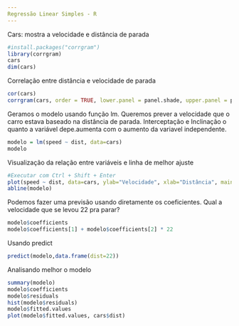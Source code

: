 ```yaml
---
Regressão Linear Simples - R
---
```

Cars: mostra a velocidade e distância de parada
```r
#install.packages("corrgram")
library(corrgram)
cars
dim(cars)
```
Correlação entre distância e velocidade de parada
```r
cor(cars)
corrgram(cars, order = TRUE, lower.panel = panel.shade, upper.panel = panel.pie, text.panel = panel.txt, main="Carros")
```
Geramos o modelo usando função lm. Queremos prever a velocidade que o carro estava baseado na distância de parada. Interceptação e Inclinação o quanto a variável depe.aumenta com o aumento da variavel independente.
```r
modelo = lm(speed ~ dist, data=cars)
modelo
```
Visualização da relação entre variáveis e linha de melhor ajuste
```r
#Executar com Ctrl + Shift + Enter
plot(speed ~ dist, data=cars, ylab="Velocidade", xlab="Distância", main = "Carros")
abline(modelo)
```
Podemos fazer uma previsão usando diretamente os coeficientes. Qual a velocidade que se levou 22 pra parar?
```r
modelo$coefficients
modelo$coefficients[1] + modelo$coefficients[2] * 22
```
Usando predict
```r
predict(modelo,data.frame(dist=22))
```
Analisando melhor o modelo
```r
summary(modelo)
modelo$coefficients
modelo$residuals
hist(modelo$residuals)
modelo$fitted.values
plot(modelo$fitted.values, cars$dist)
```

